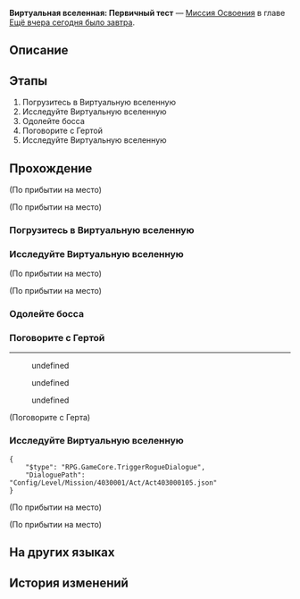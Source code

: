 {{Дополнить|Диалоги.}}
{{Миссия Инфобокс
|id              = 4030001
|Название        = 
|Изображение     = Миссия Освоения Виртуальная вселенная Первичный тест.png
|Тип             = Миссия Освоения
|События         = 
|Глава           = Ещё вчера сегодня было завтра
|Условия         = Завершена [[Миссия Освоения]] ''[[Неисчезающие тени]]''
|Персонажи       = Герта; Первопроходец
|СтартЛокация    = Офис Герты
|Мир             = Космическая станция «Герта»
|Локации         = Офис Герты
|Предыдущая      = Неисчезающие тени
|Следующая       = Путешествие продолжается
|Награды         = Опыт Освоения*500; Звёздный нефрит*50; Герта*1; Журнал приключений*2; Конденсированный эфир*2; База данных*1 { text = База данных }; Кредиты*10 000
}}
'''Виртуальная вселенная: Первичный тест''' — [[Миссия Освоения]] в главе [[Ещё вчера сегодня было завтра]].

==Описание==
{{Описание|<!--официальное описание из Перекрёстка судеб-->}}

==Этапы==
# Погрузитесь в Виртуальную вселенную
# Исследуйте Виртуальную вселенную
# Одолейте босса
# Поговорите с Гертой
# Исследуйте Виртуальную вселенную

==Прохождение==
{{Дополнить}}

;(По прибытии на место)

;(По прибытии на место)
<!--Unknown TalkSentence: 403010518-->
{{Диалог Конец}}

===Погрузитесь в Виртуальную вселенную===
{{Описание миссии|локация=Офис Герты|Герта просит вас погрузиться в Виртуальную вселенную, созданную Обществом гениев, и притвориться Эоном Освоения. Ваша задача - попытаться узнать секрет Эонов и Путей у виртуальных Эонов.}}
{{Диалог Начало}}
{{Диалог Конец}}

===Исследуйте Виртуальную вселенную===
{{Диалог Начало}}
;(По прибытии на место)

;(По прибытии на место)
<!--Unknown TalkSentence: 403011301-->
:<!--1-second delay-->
<!--Unknown TalkSentence: 403010303-->
{{Диалог Конец}}

===Одолейте босса===
{{Диалог Начало}}

{{Диалог Конец}}

===Поговорите с Гертой===
{{Диалог Начало}}
----
<!--Unknown TalkSentence: 403010501-->
:{{Диалог|Стрелка}} undefined
:<!--Unknown TalkSentence: 403010503-->
:{{Диалог|Стрелка}} undefined
:<!--Unknown TalkSentence: 403010505-->
:{{Диалог|Стрелка}} undefined
<!--Unknown TalkSentence: 403010507-->
<!--Unknown TalkSentence: 403010508-->

;(Поговорите с Герта)
<!--Unknown TalkSentence: 100060154-->
{{Диалог Конец}}

===Исследуйте Виртуальную вселенную===
{{Диалог Начало}}
<!--Unknown TalkSentence: 403010100-->
<!--Unknown TalkSentence: 403010101-->
<!--Unknown TalkSentence: 403010102-->
<pre>{
	"$type": "RPG.GameCore.TriggerRogueDialogue",
	"DialoguePath": "Config/Level/Mission/4030001/Act/Act403000105.json"
}</pre>
<!--Unknown TalkSentence: 403101004-->
<!--Unknown TalkSentence: 403010310-->
<!--Unknown TalkSentence: 403010311-->
<!--Unknown TalkSentence: 403010312-->
;(По прибытии на место)

;(По прибытии на место)
<!--Unknown TalkSentence: 403101007-->
:<!--2-second delay-->
<!--Unknown TalkSentence: 403101009-->
{{Диалог Конец}}

==На других языках==
{{На других языках
|en   = Simulated Universe: First Closed Beta
|zhs  = 模拟宇宙•始发测试
|zht  = 模擬宇宙•始發測試
|ja   = 模擬宇宙・始発テスト
|ko   = 시뮬레이션 우주•1차 클로즈 베타
|es   = Universo Simulado: primera beta cerrada
|fr   = Univers simulé&nbsp;: Première bêta fermée
|ru   = Виртуальная вселенная: Первичный тест
|th   = Simulated Universe: การทดสอบขั้นต้น
|vi   = Vũ Trụ Mô Phỏng - Thử Nghiệm Đầu Tiên
|de   = Universum-Simulation: Erste geschlossene Beta
|id   = Simulated Universe: Tes Awal
|pt   = Universo Simulado: Primeiro Beta Fechado
}}

==История изменений==
{{История изменений|2.7}}

